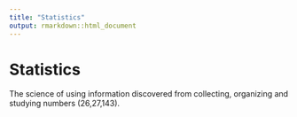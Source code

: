 ```yaml
---
title: "Statistics"
output: rmarkdown::html_document
---
```


# Statistics

The science of using information  discovered from  collecting, organizing and  studying numbers (26,27,143).
